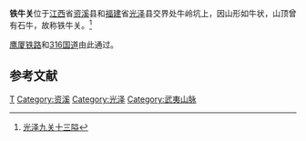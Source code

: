'''铁牛关'''位于[[江西|江西]]省[[资溪|资溪]]县和[[福建|福建]]省[[光泽|光泽]]县交界处牛岭坑上，因山形如牛状，山顶曾有石牛，故称铁牛关。<ref>[http://www.ctrip.com/community/club/recordwriting.asp?writing=1555993 光泽九关十三隘]{{dead link|date=2018年5月 |bot=InternetArchiveBot |fix-attempted=yes }}</ref>

[[鹰厦铁路|鹰厦铁路]]和[[316国道|316国道]]由此通过。

==参考文献==
<div class="references-small">
<references />
</div>

[[Category:关|T]]
[[Category:资溪|Category:资溪]]
[[Category:光泽|Category:光泽]]
[[Category:武夷山脉|Category:武夷山脉]]